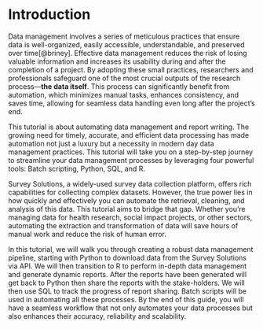 # Introduction

Data management involves a series of meticulous practices that ensure data is well-organized, easily accessible, understandable, and preserved over time[@briney]. Effective data management reduces the risk of losing valuable information and increases its usability during and after the completion of a project. By adopting these small practices, researchers and professionals safeguard one of the most crucial outputs of the research process---**the data itself**. This process can significantly benefit from automation, which minimizes manual tasks, enhances consistency, and saves time, allowing for seamless data handling even long after the project's end.

This tutorial is about automating data management and report writing. The growing need for timely, accurate, and efficient data processing has made automation not just a luxury but a necessity in modern day data management practices. This tutorial will take you on a step-by-step journey to streamline your data management processes by leveraging four powerful tools: Batch scripting, Python, SQL, and R.

Survey Solutions, a widely-used survey data collection platform, offers rich capabilities for collecting complex datasets. However, the true power lies in how quickly and effectively you can automate the retrieval, cleaning, and analysis of this data. This tutorial aims to bridge that gap. Whether you're managing data for health research, social impact projects, or other sectors, automating the extraction and transformation of data will save hours of manual work and reduce the risk of human error.

In this tutorial, we will walk you through creating a robust data management pipeline, starting with Python to download data from the Survey Solutions via API. We will then transition to R to perform in-depth data management and generate dynamic reports. After the reports have been generated will get back to Python then share the reports with the stake-holders. We will then use SQL to track the progress of report sharing. Batch scripts will be used in automating all these processes. By the end of this guide, you will have a seamless workflow that not only automates your data processes but also enhances their accuracy, reliability and scalability.
